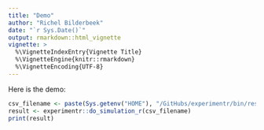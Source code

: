 ```yaml
---
title: "Demo"
author: "Richel Bilderbeek"
date: "`r Sys.Date()`"
output: rmarkdown::html_vignette
vignette: >
  %\VignetteIndexEntry{Vignette Title}
  %\VignetteEngine{knitr::rmarkdown}
  %\VignetteEncoding{UTF-8}
---
```



Here is the demo:

```r
csv_filename <- paste(Sys.getenv("HOME"), "/GitHubs/experimentr/bin/results.csv", sep = "")
result <- experimentr::do_simulation_r(csv_filename)
print(result)
```
